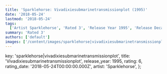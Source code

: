 ```yaml
---
title: 'Sparklehorse: Vivadixiesubmarinetransmissionplot (1995)'
date: '2018-05-24'
lastmod: '2018-05-24'
tags:
  ['Artist Sparklehorse', 'Rated 3', 'Release Year 1995', 'Release Decade 1990']
summary: 'Rated 3'
authors: ['default']
images: ['/content/images/sparklehorse|vivadixiesubmarinetransmissionplot.jpg']
---
```


  key: 'sparklehorse|vivadixiesubmarinetransmissionplot',
  title: 'Vivadixiesubmarinetransmissionplot',
  release_year: 1995,
  rating: 6,
  rating_date: '2018-05-24T00:00:00.000Z',
  artist: 'Sparklehorse',
};

<MusicRating data={data} />
